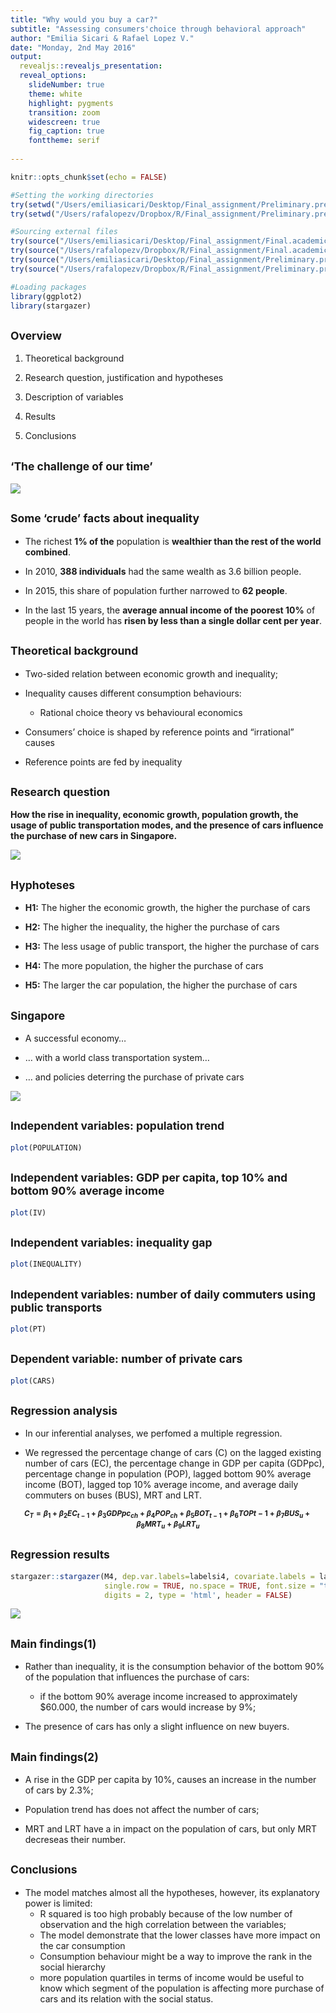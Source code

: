 ```yaml
---
title: "Why would you buy a car?"
subtitle: "Assessing consumers'choice through behavioral approach"
author: "Emilia Sicari & Rafael Lopez V."
date: "Monday, 2nd May 2016"
output: 
  revealjs::revealjs_presentation:
  reveal_options:
    slideNumber: true
    theme: white 
    highlight: pygments
    transition: zoom
    widescreen: true
    fig_caption: true
    fonttheme: serif
 
---
```


```r
knitr::opts_chunk$set(echo = FALSE)

#Setting the working directories
try(setwd("/Users/emiliasicari/Desktop/Final_assignment/Preliminary.presentation/"))
try(setwd("/Users/rafalopezv/Dropbox/R/Final_assignment/Preliminary.presentation/"))

#Sourcing external files
try(source("/Users/emiliasicari/Desktop/Final_assignment/Final.academic.paper/Preliminary_analyses.R"))
try(source("/Users/rafalopezv/Dropbox/R/Final_assignment/Final.academic.paper/Preliminary_analyses.R"))
try(source("/Users/emiliasicari/Desktop/Final_assignment/Preliminary.presentation/Figures.R"))
try(source("/Users/rafalopezv/Dropbox/R/Final_assignment/Preliminary.presentation/Figures.R"))

#Loading packages
library(ggplot2)
library(stargazer)

```

## <small>Overview</small>

1. Theoretical background

2. Research question, justification and hypotheses 

3. Description of variables

4. Results

5. Conclusions

## <small>'The challenge of our time'</small>

![](Images_presentation/GlobalInequality.jpeg)

## <small>Some 'crude' facts about inequality</small>

- The richest **1% of the** population is **wealthier than the rest of the world combined**.

- In 2010, **388 individuals** had the same wealth as 3.6 billion people.

- In 2015, this share of population further narrowed to **62 people**.

- In the last 15 years, the **average annual income of the poorest 10%** of people in the world has **risen by less than a single dollar cent per year**.

## <small> Theoretical background </small>

- Two-sided relation between economic growth and inequality;

- Inequality causes different consumption behaviours:

    + Rational choice theory vs behavioural economics
    
- Consumers' choice is shaped by reference points and "irrational" causes 

- Reference points are fed by inequality

## <small>Research question</small>

**How the rise in inequality, economic growth, population growth, the usage of public transportation modes, and the presence of cars influence the purchase of new cars in Singapore.** 

![](Images_presentation/catastrophicerror.gif)

## <small>Hyphoteses</small>

- **H1:** The higher the economic growth, the higher the purchase of cars
    
- **H2:** The higher the inequality, the higher the purchase of cars

- **H3:** The less usage of public transport, the higher the purchase of cars

- **H4:** The more population, the higher the purchase of cars

- **H5:** The  larger the car population, the higher the purchase of cars

## <small>Singapore</small>

- A successful economy...

- ... with a world class transportation system...

- ... and policies deterring the purchase of private cars

![](Images_presentation/Singapore.jpeg)

## <small>Independent variables: population trend</small>

```r
plot(POPULATION)
```

## <small>Independent variables: GDP per capita, top 10% and bottom 90% average income</small>

```r
plot(IV)
```

## <small>Independent variables: inequality gap</small>

```r
plot(INEQUALITY)
```

## <small>Independent variables: number of daily commuters using public transports</small>

```r
plot(PT)
```

## <small>Dependent variable: number of private cars</small>

```r
plot(CARS)
```

## <small>Regression analysis</small>

- In our inferential analyses, we perfomed a multiple regression. 

- We regressed the percentage change of cars (C) on the lagged existing number of cars (EC), the percentage change in GDP per capita (GDPpc), percentage change in population (POP), lagged bottom 90% average income (BOT), lagged top 10% average income, and average daily commuters on buses (BUS), MRT and LRT.

<small>**$$C_{T} = {\beta}_1 + {\beta}_2 EC_{t-1} + {\beta}_3 GDPpc_{ch} + {\beta}_4 POP_{ch} + {\beta}_5 BOT_{t-1} + {\beta}_6 TOP{t-1} + {\beta}_7 BUS_{u} + {\beta}_8 MRT_{u} + {\beta}_9 LRT_{u} $$**</small>

## <small>Regression results</small>

```r
stargazer::stargazer(M4, dep.var.labels=labelsi4, covariate.labels = labelsd4,
                     single.row = TRUE, no.space = TRUE, font.size = "tiny",
                     digits = 2, type = 'html', header = FALSE)
```

![](Images_presentation/RegressionResults.png)

## <small>Main findings(1)</small>

- Rather than inequality, it is the consumption behavior of the bottom 90% of the population that influences the purchase of cars:

    + if the bottom 90% average income increased to approximately $60.000, the number of cars would increase by 9%;

- The presence of cars has only a slight influence on new buyers.

## <small>Main findings(2)</small>

- A rise in the GDP per capita by 10%, causes an increase in the number of cars by 2.3%;

- Population trend has does not affect the number of cars;

- MRT and LRT have a in impact on the population of cars, but only MRT decreseas their number.

## <small>Conclusions</small>

- The model matches almost all the hypotheses, however, its explanatory power is limited:
    + R squared is too high probably because of the low number of observation and the high correlation between the variables;
    + The model demonstrate that the lower classes have more impact on the car consumption
    + Consumption behaviour might be a way to improve the rank in the social hierarchy
    + more population quartiles in terms of income would be useful to know which segment of the population is affecting more purchase of cars and its relation with the social status.